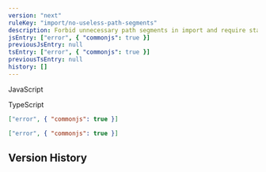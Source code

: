 ```yaml
---
version: "next"
ruleKey: "import/no-useless-path-segments"
description: Forbid unnecessary path segments in import and require statements
jsEntry: ["error", { "commonjs": true }]
previousJsEntry: null
tsEntry: ["error", { "commonjs": true }]
previousTsEntry: null
history: []
---
```


<Tabs defaultValue="js">

<TabsList>
  <TabsTrigger value="js">
    <div className="flex gap-2 items-center">
      <RuleLevelIcon level="error" />
      <p>JavaScript</p>
    </div>
  </TabsTrigger>
  <TabsTrigger value="ts">
    <div className="flex gap-2 items-center">
      <RuleLevelIcon ts level="error" />
      <p>TypeScript</p>
    </div>
  </TabsTrigger>
</TabsList>

<TabsContent value="js">

```json
["error", { "commonjs": true }]
```

</TabsContent>

<TabsContent value="ts">

```json
["error", { "commonjs": true }]
```

</TabsContent>

</Tabs>

## Version History

<RuleHistory ruleKey="import/no-useless-path-segments" />
